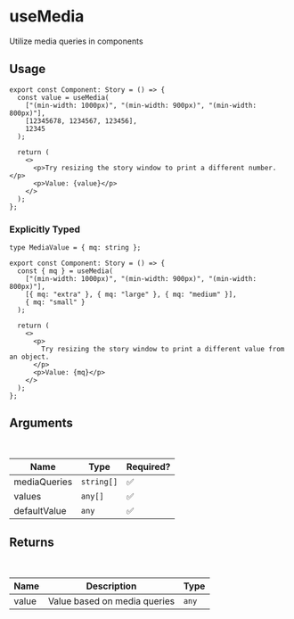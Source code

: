 # useMedia

Utilize media queries in components

## Usage

```tsx
export const Component: Story = () => {
  const value = useMedia(
    ["(min-width: 1000px)", "(min-width: 900px)", "(min-width: 800px)"],
    [12345678, 1234567, 123456],
    12345
  );

  return (
    <>
      <p>Try resizing the story window to print a different number.</p>
      <p>Value: {value}</p>
    </>
  );
};
```

### Explicitly Typed

```tsx
type MediaValue = { mq: string };

export const Component: Story = () => {
  const { mq } = useMedia(
    ["(min-width: 1000px)", "(min-width: 900px)", "(min-width: 800px)"],
    [{ mq: "extra" }, { mq: "large" }, { mq: "medium" }],
    { mq: "small" }
  );

  return (
    <>
      <p>
        Try resizing the story window to print a different value from an object.
      </p>
      <p>Value: {mq}</p>
    </>
  );
};
```

## Arguments

<br />

| Name         | Type       | Required? |
| ------------ | ---------- | --------- |
| mediaQueries | `string[]` | ✅        |
| values       | `any[]`    | ✅        |
| defaultValue | `any`      | ✅        |

## Returns

<br />

| Name  | Description                  | Type  |
| ----- | ---------------------------- | ----- |
| value | Value based on media queries | `any` |
